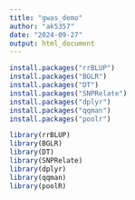 ```yaml
---
title: "gwas_demo"
author: "ak5357"
date: "2024-09-27"
output: html_document
---
```


```r
install.packages("rrBLUP")
install.packages("BGLR")
install.packages("DT")
install.packages("SNPRelate")
install.packages("dplyr")
install.packages("qqman")
install.packages("poolr")
```


```r
library(rrBLUP)
library(BGLR)
library(DT)
library(SNPRelate)
library(dplyr)
library(qqman)
library(poolR)
```





